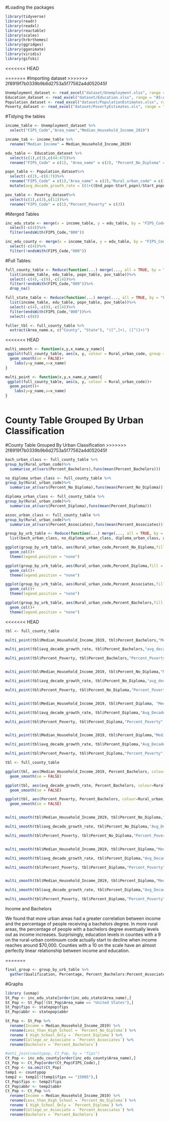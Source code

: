 #Loading the packages

```r
library(tidyverse)
library(readr)
library(readxl)
library(reactable)
library(scales)
library(hrbrthemes)
library(ggridges)
library(gganimate)
library(viridis)
library(gifski)
```

<<<<<<< HEAD

=======
#Importing dataset
>>>>>>> 2f8919f7b0339b9b6d2753a5f77562a4d052045f

```r
Unemployment_dataset <- read_excel("dataset/Unemployment.xlsx", range = "A5:CN3201")
Education_dataset <- read_excel("dataset/Education.xlsx", range = "A5:AU3209")
Population_dataset <- read_excel("dataset/PopulationEstimates.xlsx", range = "A2:H3203")
Poverty_dataset <- read_excel("dataset/PovertyEstimates.xls", range = "A5:AB3198")
```

#Tidying the tables

```r
income_table <- Unemployment_dataset %>%
  select("FIPS_Code","Area_name","Median_Household_Income_2019")

income_tab <- income_table %>% 
  rename("Median Income" = Median_Household_Income_2019)

edu_table <- Education_dataset %>%
  select(c(1),c(3),c(44:47))%>%
  rename("FIPS_Code" = c(1), "Area_name" = c(2), "Percent_No_Diploma" = c(3), "Percent_Diploma" = c(4), "Percent_Associates" = c(5),"Percent_Bachelors" = c(6))

popn_table <- Population_dataset%>%
  select(-c(2),-c(6:7))%>%
  rename("FIPS_Code" = c(1),"Area_name" = c(2),"Rural_urban_code" = c(3),"Start_popn" = c(4), "End_popn" = c(5))%>%
  mutate(avg_decade_growth_rate = ((1+((End_popn-Start_popn)/Start_popn))^(1/3)-1))

pov_table <- Poverty_dataset%>%
  select(c(1),c(3),c(11))%>%
  rename("FIPS_Code" = c(1),"Percent_Poverty" = c(3))

```

#Merged Tables

```r
inc_edu_state <- merge(x = income_table, y = edu_table, by = "FIPS_Code")%>%
  select(-c(4))%>%
  filter(endsWith(FIPS_Code,"000"))

inc_edu_county <- merge(x = income_table, y = edu_table, by = "FIPS_Code")%>%
  select(-c(4))%>%
  filter(!endsWith(FIPS_Code,"000"))
```

#Full Tables:

```r
full_county_table <- Reduce(function(...) merge(..., all = TRUE, by = "FIPS_Code"),
  list(income_table, edu_table, popn_table, pov_table))%>%
  select(-c(4),-c(9),-c(14))%>%
  filter(!endsWith(FIPS_Code,"000"))%>%
  drop_na()

full_state_table <- Reduce(function(...) merge(..., all = TRUE, by = "FIPS_Code"),
  list(income_table, edu_table, popn_table, pov_table))%>%
  select(-c(4),-c(9),-c(14))%>%
  filter(endsWith(FIPS_Code,"000"))%>%
  select(-c(8))
```

```r
fuller_tbl <- full_county_table %>% 
  extract(Area_name.x, c("County", "State"), "([^,]+), ([^)]+)")
```

<<<<<<< HEAD

```r
multi_smooth <- function(x,y,x_name,y_name){
 ggplot(full_county_table, aes(x, y, colour = Rural_urban_code, group = Rural_urban_code))+
  geom_smooth(se = FALSE)+
    labs(y=y_name,x=x_name)
}

multi_point <- function(x,y,x_name,y_name){
 ggplot(full_county_table, aes(x, y, colour = Rural_urban_code))+
  geom_point()+
    labs(y=y_name,x=x_name)
}
```

```r

```


County Table Grouped By Urban Classification
=======

#County Table Grouped By Urban Classification
>>>>>>> 2f8919f7b0339b9b6d2753a5f77562a4d052045f

```r
bach_urban_class <- full_county_table %>%
group_by(Rural_urban_code)%>%
  summarise_at(vars(Percent_Bachelors),funs(mean(Percent_Bachelors)))

no_diploma_urban_class <- full_county_table %>%
group_by(Rural_urban_code)%>%
  summarise_at(vars(Percent_No_Diploma),funs(mean(Percent_No_Diploma)))

diploma_urban_class <- full_county_table %>%
group_by(Rural_urban_code)%>%
  summarise_at(vars(Percent_Diploma),funs(mean(Percent_Diploma)))

assoc_urban_class <- full_county_table %>%
group_by(Rural_urban_code)%>%
  summarise_at(vars(Percent_Associates),funs(mean(Percent_Associates)))

```

```r
group_by_urb_table <- Reduce(function(...) merge(..., all = TRUE, by = "Rural_urban_code"),
  list(bach_urban_class, no_diploma_urban_class, diploma_urban_class, assoc_urban_class))
```

```r
ggplot(group_by_urb_table, aes(Rural_urban_code,Percent_No_Diploma,fill = Rural_urban_code))+
  geom_col()+
  theme(legend.position = "none")

ggplot(group_by_urb_table, aes(Rural_urban_code,Percent_Diploma,fill = Rural_urban_code))+
  geom_col()+
  theme(legend.position = "none")

ggplot(group_by_urb_table, aes(Rural_urban_code,Percent_Associates,fill = Rural_urban_code))+
  geom_col()+
  theme(legend.position = "none")

ggplot(group_by_urb_table, aes(Rural_urban_code,Percent_Bachelors,fill = Rural_urban_code))+
  geom_col()+
  theme(legend.position = "none")

```

<<<<<<< HEAD
```r
tbl <- full_county_table

multi_point(tbl$Median_Household_Income_2019, tbl$Percent_Bachelors,"Median_Household_Income_2019","Percent_Bachelors")

multi_point(tbl$avg_decade_growth_rate, tbl$Percent_Bachelors,"avg_decade_growth_rate","Percent_Bachelors")

multi_point(tbl$Percent_Poverty, tbl$Percent_Bachelors,"Percent_Poverty","Percent_Bachelors")


multi_point(tbl$Median_Household_Income_2019, tbl$Percent_No_Diploma,"Median_Household_Income_2019","Percent_No_Diploma")

multi_point(tbl$avg_decade_growth_rate, tbl$Percent_No_Diploma,"avg_decade_growth_rate", "Percent_No_Diploma")

multi_point(tbl$Percent_Poverty, tbl$Percent_No_Diploma,"Percent_Poverty", "Percent_No_Diploma")


multi_point(tbl$Median_Household_Income_2019, tbl$Percent_Diploma, "Median_Household_Income_2019", "Percent_Diploma")

multi_point(tbl$avg_decade_growth_rate, tbl$Percent_Diploma,"Avg_Decade_Growth_Rate","Percent_Diploma")

multi_point(tbl$Percent_Poverty, tbl$Percent_Diploma,"Percent_Poverty","Percent_Diploma")


multi_point(tbl$Median_Household_Income_2019, tbl$Percent_Diploma,"Median_Household_Income_2019","Percent_Associates")

multi_point(tbl$avg_decade_growth_rate, tbl$Percent_Diploma,"Avg_Decade_Growth_Rate","Percent_Associates")

multi_point(tbl$Percent_Poverty, tbl$Percent_Diploma,"Percent_Poverty","Percent_Associates")
```

```r

tbl <- full_county_table

ggplot(tbl, aes(Median_Household_Income_2019, Percent_Bachelors, colour=Rural_urban_code, group = Rural_urban_code))+
  geom_smooth(se = FALSE)

ggplot(tbl, aes(avg_decade_growth_rate, Percent_Bachelors, colour=Rural_urban_code, group = Rural_urban_code))+
  geom_smooth(se = FALSE)

ggplot(tbl, aes(Percent_Poverty, Percent_Bachelors, colour=Rural_urban_code, group = Rural_urban_code))+
  geom_smooth(se = FALSE)


multi_smooth(tbl$Median_Household_Income_2019, tbl$Percent_No_Diploma,"Median_Household_Income_2019","Percent_No_Diploma")

multi_smooth(tbl$avg_decade_growth_rate, tbl$Percent_No_Diploma,"Avg_Decade_Growth_Rate","Percent_No_Diploma")

multi_smooth(tbl$Percent_Poverty, tbl$Percent_No_Diploma,"Percent_Poverty","Percent_No_Diploma")


multi_smooth(tbl$Median_Household_Income_2019, tbl$Percent_Diploma,"Median_Household_Income_2019","Percent_Diploma")

multi_smooth(tbl$avg_decade_growth_rate, tbl$Percent_Diploma,"Avg_Decade_Growth_Rate","Percent_Diploma")

multi_smooth(tbl$Percent_Poverty, tbl$Percent_Diploma,"Percent_Poverty","Percent_Diploma")


multi_smooth(tbl$Median_Household_Income_2019, tbl$Percent_Diploma,"Median_Household_Income_2019","Percent_Associates")

multi_smooth(tbl$avg_decade_growth_rate, tbl$Percent_Diploma,"Avg_Decade_Growth_Rate","Percent_Associates")

multi_smooth(tbl$Percent_Poverty, tbl$Percent_Diploma,"Percent_Poverty","Percent_Associates")
```


Income and Bachelors

We found that more urban areas had a greater correlation between income and the
percentage of people receiving a bachelors degree. In more rural areas, the percentage of people with a bachelors degree eventually levels out as income increases. Surprisingly, education levels in counties with a 9 on the rural-urban continuum code actually start to decline when income reaches around $70,000. Counties with a 10 on the scale have an almost perfectly linear relationship between income and education.

=======
```r

final_group <- group_by_urb_table %>% 
  gather(Qualification, Percentage, Percent_Bachelors:Percent_Associates)

```

#Graphs

```r
library (usmap)
St_Pop <- inc_edu_state[order(inc_edu_state$Area_name),]
St_Pop <- St_Pop[!(St_Pop$Area_name == "United States"),]
St_Pop$fips <- statepop$fips 
St_Pop$abbr <- statepop$abbr

St_Pop <- St_Pop %>% 
  rename(Income = Median_Household_Income_2019) %>% 
  rename(Less_than_High_School = `Percent_No_Diploma`) %>% 
  rename ( High_School_Only = `Percent_Diploma`) %>% 
  rename(College_or_Associate = `Percent_Associates`) %>% 
  rename(Bachelors = `Percent_Bachelors`)

```

```r
#anti_join(countypop, Ct_Pop, by = "fips")
Ct_Pop <- inc_edu_county[order(inc_edu_county$Area_name),]
Ct_Pop <- Ct_Pop[order(Ct_Pop$FIPS_Code),]
Ct_Pop <- na.omit(Ct_Pop)
temp1 <- countypop
temp2 <- temp1[!(temp1$fips == "15005"),]
Ct_Pop$fips <- temp2$fips
Ct_Pop$abbr <- temp2$abbr
Ct_Pop <- Ct_Pop %>% 
  rename(Income = Median_Household_Income_2019) %>% 
  rename(Less_than_High_School = `Percent_No_Diploma`) %>% 
  rename ( High_School_Only = `Percent_Diploma`) %>% 
  rename(College_or_Associate = `Percent_Associates`) %>% 
  rename(Bachelors = `Percent_Bachelors`)

```


